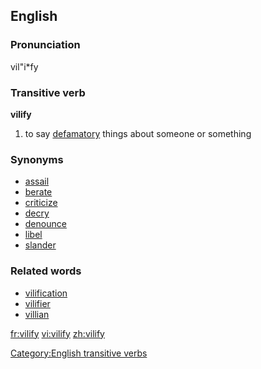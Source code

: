 ==English==

===Pronunciation===
vil"i*fy

===Transitive verb===
'''vilify'''

# to say [[defamatory]] things about someone or something

===Synonyms===
* [[assail]]
* [[berate]]
* [[criticize]]
* [[decry]]
* [[denounce]]
* [[libel]]
* [[slander]]

===Related words===
* [[vilification]]
* [[vilifier]]
* [[villian]]

[[Category:English transitive verbs]]

[[fr:vilify]]
[[vi:vilify]]
[[zh:vilify]]